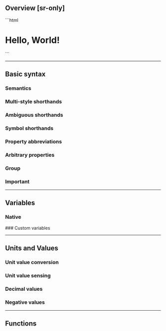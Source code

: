 ## Overview [sr-only]
<Overview />
```html
<div class="scale(1.1):hover ~transform|.2s">
    <img class="untouchable" … />
    <h1 class="
        abs inset:0 m:auto height:fit blend:overlay @flash|3s|infinite
        text:center font:7vw font:40@xs font:heavy fg:white
    ">
        Hello, World!
    </h1>
</div>
```

---

## Basic syntax
### Semantics
<Semantics />

### Multi-style shorthands
<MultiStyleShorthands />

### Ambiguous shorthands
<AmbiguousShorthands />

### Symbol shorthands
<SymbolShorthands />

### Property abbreviations
<Abbreviations />

### Arbitrary properties
<ArbitraryProperties />

### Group
<GroupSyntax />

### Important
<Important />

---

## Variables
### Native
<Variables />
### Custom variables
<Tokens />

---

## Units and Values
<Units />

### Unit value conversion
<UnitConversion />

### Unit value sensing
<UnitSensing />

### Decimal values
<Decimal />

### Negative values
<Negative />

---

## Functions
<Functions />